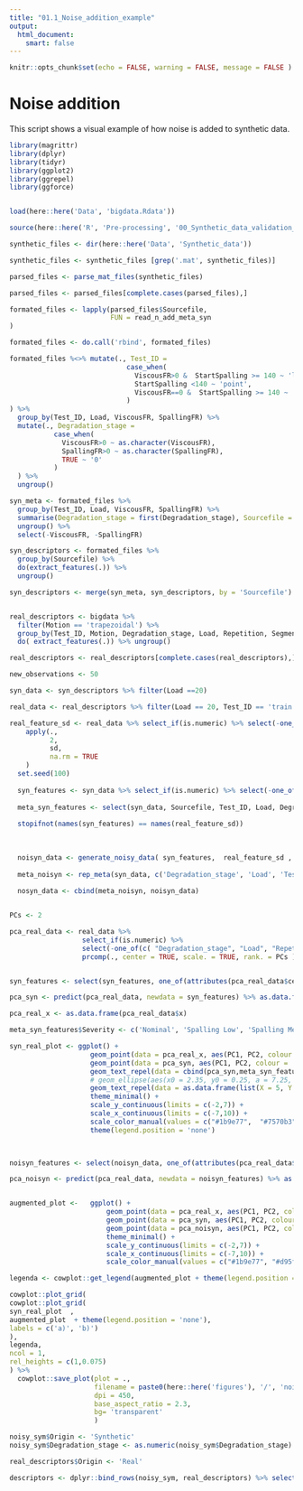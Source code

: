 ```yaml
---
title: "01.1_Noise_addition_example"
output: 
  html_document:
    smart: false
---
```


```r
knitr::opts_chunk$set(echo = FALSE, warning = FALSE, message = FALSE )
```

# Noise addition

This script shows a visual example of how noise is added to synthetic data.

```r

library(magrittr)
library(dplyr)
library(tidyr)
library(ggplot2)
library(ggrepel)
library(ggforce)


load(here::here('Data', 'bigdata.Rdata'))

source(here::here('R', 'Pre-processing', '00_Synthetic_data_validation_auxiliars.R'))

```


```r


synthetic_files <- dir(here::here('Data', 'Synthetic_data'))

synthetic_files <- synthetic_files [grep('.mat', synthetic_files)]

parsed_files <- parse_mat_files(synthetic_files)

parsed_files <- parsed_files[complete.cases(parsed_files),]

formated_files <- lapply(parsed_files$Sourcefile, 
                         FUN = read_n_add_meta_syn
)

formated_files <- do.call('rbind', formated_files)

formated_files %<>% mutate(., Test_ID = 
                             case_when(
                               ViscousFR>0 &  StartSpalling >= 140 ~ 'lub',
                               StartSpalling <140 ~ 'point',
                               ViscousFR==0 &  StartSpalling >= 140 ~  'train'
                             )
) %>% 
  group_by(Test_ID, Load, ViscousFR, SpallingFR) %>% 
  mutate(., Degradation_stage = 
           case_when(
             ViscousFR>0 ~ as.character(ViscousFR),
             SpallingFR>0 ~ as.character(SpallingFR),
             TRUE ~ '0'
           )
  ) %>% 
  ungroup()

syn_meta <- formated_files %>% 
  group_by(Test_ID, Load, ViscousFR, SpallingFR) %>% 
  summarise(Degradation_stage = first(Degradation_stage), Sourcefile = first(Sourcefile) ) %>% 
  ungroup() %>% 
  select(-ViscousFR, -SpallingFR)

```

```r

syn_descriptors <- formated_files %>% 
  group_by(Sourcefile) %>% 
  do(extract_features(.)) %>% 
  ungroup()

syn_descriptors <- merge(syn_meta, syn_descriptors, by = 'Sourcefile')



```

```r

real_descriptors <- bigdata %>% 
  filter(Motion == 'trapezoidal') %>% 
  group_by(Test_ID, Motion, Degradation_stage, Load, Repetition, Segment) %>% 
  do( extract_features(.)) %>% ungroup()

real_descriptors <- real_descriptors[complete.cases(real_descriptors),]


```

```r

new_observations <- 50

syn_data <- syn_descriptors %>% filter(Load ==20)

real_data <- real_descriptors %>% filter(Load == 20, Test_ID == 'train' )

real_feature_sd <- real_data %>% select_if(is.numeric) %>% select(-one_of(c( "Degradation_stage", "Load", "Repetition", "Segment"))) %>% 
    apply(.,
          2,
          sd,
          na.rm = TRUE
    )
  set.seed(100)
  
  syn_features <- syn_data %>% select_if(is.numeric) %>% select(-one_of(c( "Degradation_stage", "Load")))
  
  meta_syn_features <- select(syn_data, Sourcefile, Test_ID, Load, Degradation_stage)
  
  stopifnot(names(syn_features) == names(real_feature_sd))
  
  
  
  noisyn_data <- generate_noisy_data( syn_features,  real_feature_sd , new_observations)
  
  meta_noisyn <- rep_meta(syn_data, c('Degradation_stage', 'Load', 'Test_ID'), new_observations = new_observations )
  
  nosyn_data <- cbind(meta_noisyn, noisyn_data)



```


```r

PCs <- 2 

pca_real_data <- real_data %>% 
                  select_if(is.numeric) %>%
                  select(-one_of(c( "Degradation_stage", "Load", "Repetition", "Segment"))) %>% 
                  prcomp(., center = TRUE, scale. = TRUE, rank. = PCs )


syn_features <- select(syn_features, one_of(attributes(pca_real_data$center)$names))

pca_syn <- predict(pca_real_data, newdata = syn_features) %>% as.data.frame()

pca_real_x <- as.data.frame(pca_real_data$x) 

meta_syn_features$Severity <- c('Nominal', 'Spalling Low', 'Spalling Medium', 'Spalling High', 'Friction Medium', 'Friction Very Low',   'Friction High', 'Friction Low')

syn_real_plot <- ggplot() +
                    geom_point(data = pca_real_x, aes(PC1, PC2, colour = 'Real'), size = 2 ) + 
                    geom_point(data = pca_syn, aes(PC1, PC2, colour = 'Synthetic Original'), size = 2) +
                    geom_text_repel(data = cbind(pca_syn,meta_syn_features), aes(PC1, PC2, label = Severity), box.padding = unit(0.5, "lines")) +
                    # geom_ellipse(aes(x0 = 2.35, y0 = 0.25, a = 7.25, b = 1.5, angle = 0), fill = '#1b9e77', size = 0.25, alpha = 0.25  ) +
                    geom_text_repel(data = as.data.frame(list(X = 5, Y = -1.25, Severity = 'Nominal' )), aes(X,Y, label = Severity), box.padding = unit(0.5, "lines")) +
                    theme_minimal() +
                    scale_y_continuous(limits = c(-2,7)) +
                    scale_x_continuous(limits = c(-7,10)) +
                    scale_color_manual(values = c("#1b9e77",  "#7570b3" )) +
                    theme(legend.position = 'none')
          


noisyn_features <- select(noisyn_data, one_of(attributes(pca_real_data$center)$names))

pca_noisyn <- predict(pca_real_data, newdata = noisyn_features) %>% as.data.frame()


augmented_plot <-   ggplot() +
                        geom_point(data = pca_real_x, aes(PC1, PC2, colour = 'Real'), size = 2) + 
                        geom_point(data = pca_syn, aes(PC1, PC2, colour = 'Synthetic from model'), size = 2) +
                        geom_point(data = pca_noisyn, aes(PC1, PC2, colour = 'Synthetic augmented'), size = 1.75, alpha = 0.65) +
                        theme_minimal() +
                        scale_y_continuous(limits = c(-2,7)) +
                        scale_x_continuous(limits = c(-7,10)) +
                        scale_color_manual(values = c("#1b9e77", "#d95f02", "#7570b3" ), name = 'Data origin') 

legenda <- cowplot::get_legend(augmented_plot + theme(legend.position = 'bottom'))

cowplot::plot_grid(
cowplot::plot_grid(
syn_real_plot  ,
augmented_plot  + theme(legend.position = 'none'),
labels = c('a)', 'b)')
),
legenda,
ncol = 1,
rel_heights = c(1,0.075)
) %>% 
  cowplot::save_plot(plot = ., 
                     filename = paste0(here::here('figures'), '/', 'noise_addition', '.png' ),
                     dpi = 450,
                     base_aspect_ratio = 2.3,
                     bg= 'transparent'
                     ) 


```


```r

noisy_sym$Origin <- 'Synthetic'
noisy_sym$Degradation_stage <- as.numeric(noisy_sym$Degradation_stage)

real_descriptors$Origin <- 'Real'

descriptors <- dplyr::bind_rows(noisy_sym, real_descriptors) %>% select(-Motion)

```

